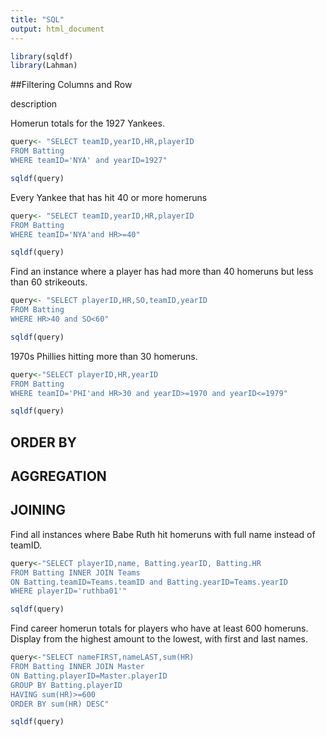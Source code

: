 ```yaml
---
title: "SQL"
output: html_document
---
```


```r
library(sqldf)
library(Lahman)
```


##Filtering Columns and Row

description

Homerun totals for the 1927 Yankees.

```r
query<- "SELECT teamID,yearID,HR,playerID
FROM Batting
WHERE teamID='NYA' and yearID=1927"

sqldf(query)
```

Every Yankee that has hit 40 or more homeruns

```r
query<- "SELECT teamID,yearID,HR,playerID
FROM Batting 
WHERE teamID='NYA'and HR>=40"

sqldf(query)
```

Find an instance where a player has had more than 40 homeruns but less than 60 strikeouts.

```r
query<- "SELECT playerID,HR,SO,teamID,yearID
FROM Batting
WHERE HR>40 and SO<60"

sqldf(query)
```

1970s Phillies hitting more than 30 homeruns.

```r
query<-"SELECT playerID,HR,yearID
FROM Batting
WHERE teamID='PHI'and HR>30 and yearID>=1970 and yearID<=1979"

sqldf(query)
```

## ORDER BY

## AGGREGATION

## JOINING

Find all instances where Babe Ruth hit homeruns with full name instead of teamID.
```r
query<-"SELECT playerID,name, Batting.yearID, Batting.HR
FROM Batting INNER JOIN Teams
ON Batting.teamID=Teams.teamID and Batting.yearID=Teams.yearID
WHERE playerID='ruthba01'"

sqldf(query)


```

Find career homerun totals for players who have at least 600 homeruns. Display from the highest amount to the lowest, with first and last names.

```r
query<-"SELECT nameFIRST,nameLAST,sum(HR)
FROM Batting INNER JOIN Master 
ON Batting.playerID=Master.playerID
GROUP BY Batting.playerID
HAVING sum(HR)>=600
ORDER BY sum(HR) DESC"

sqldf(query)
```

